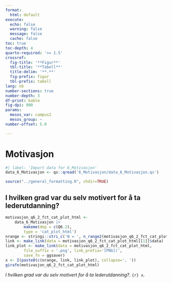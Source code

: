 ```yaml
---
format:
  html: default
execute:
  echo: false
  warning: false
  message: false
  cache: false
toc: true
toc-depth: 4
quarto-required: '>= 1.5'
crossref:
  fig-title: '**Figur**'
  tbl-title: '**Tabell**'
  title-delim: '**.**'
  fig-prefix: figur
  tbl-prefix: tabell
lang: nb
number-sections: true
number-depth: 3
df-print: kable
fig-dpi: 900
params:
  mesos_var: campus2
  mesos_group: ~
number-offset: 5.0

---
```

# Motivasjon
```r
#| label: 'Import data for 6_Motivasjon'
data_6_Motivasjon <- qs::qread('6_Motivasjon/data_6_Motivasjon.qs')
```
```r
source("../general_formatting.R", chdir=TRUE)
```

## I hvilken grad var du selv motivert for å ta lederutdanning?{#sec-I-hvilken-grad-var-du-selv-motivert-for-a-ta-lederutdanning--13}


::: {#fig-motivasjon-q6-2-fct-cat-plot-html}

```r
motivasjon_q6_2_fct_cat_plot_html <-
	data_6_Motivasjon |>
		makeme(dep = c(Q6.2),
		type = 'cat_plot_html')
nrange <- stringi::stri_c('N = ', n_range2(motivasjon_q6_2_fct_cat_plot_html[[1]]))
link <- make_link(data = motivasjon_q6_2_fct_cat_plot_html[[1]]$data)
link_plot <- make_link(data = motivasjon_q6_2_fct_cat_plot_html,
		file_suffix = '.png', link_prefix='[PNG](',
		save_fn = ggsaver)
x <- I(paste0(c(nrange, link, link_plot), collapse=', '))
girafe(motivasjon_q6_2_fct_cat_plot_html)
```

_I hvilken grad var du selv motivert for å ta lederutdanning?_. `{r} x`.

:::
